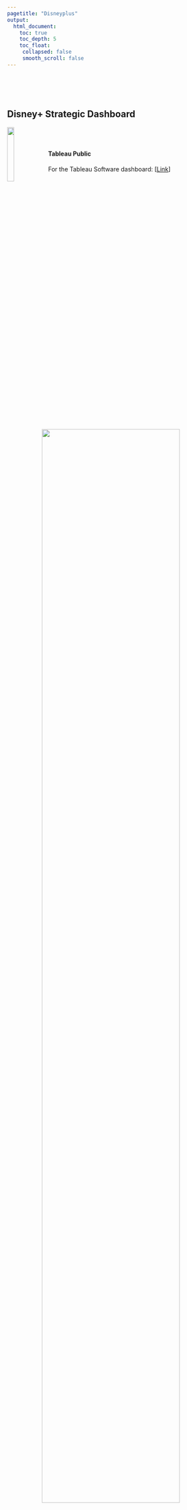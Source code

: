 ```yaml
---
pagetitle: "Disneyplus"
output:
  html_document:
    toc: true
    toc_depth: 5
    toc_float:
     collapsed: false
     smooth_scroll: false
---
```


<link rel="stylesheet" href="styles.css" type="text/css">

<br><br><br>

## **Disney+ Strategic Dashboard**

<img src="badges/badge_tableau.svg" style="width:18%; border:0px solid; margin-right: 5px" align="left">

<br><br>

#### Tableau Public

For the Tableau Software dashboard: [[Link](https://public.tableau.com/app/profile/jisu.baek/viz/InteractiveVisualCommunication_Final_JisuBaek/Dashboard1)]

<br>

<p align="center">
<img src="photo/disneyplus_dashboard.png" style="width:80%; border:0px solid; margin-right: 20px" align="center">
</p>
<br>


#### Project Summary:

The goal of this project is to demonstrate the recommended strategic plan that Disney plus should pursue to win millennial customers and dominate the next paradigm of the streaming industry, using "Short-form contents" as a key.<br>
<br>
<b>The project component includes the following: </b><br>
&nbsp;1) Target segment analysis <br>
&nbsp;2) Strategic recommendation: Short-form contents <br>
